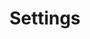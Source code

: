---
title: Settings
description: Deep dive into the Settings view.
banner:
  content: |
    This page is work in progress!
---